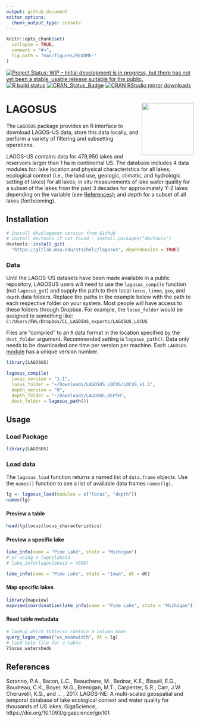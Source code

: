 ```yaml
---
output: github_document
editor_options: 
  chunk_output_type: console
---
```


<!-- README.md is generated from README.Rmd. Please edit that file -->

```r
knitr::opts_chunk$set(
  collapse = TRUE,
  comment = "#>",
  fig.path = "man/figures/README-"
)
```

[![Project Status: WIP – Initial development is in progress, but there has not yet been a stable, usable release suitable for the public.](https://www.repostatus.org/badges/latest/wip.svg)](https://www.repostatus.org/#wip) [![R build status](https://github.com/cont-limno/LAGOSUS/workflows/R-CMD-check/badge.svg)](https://github.com/cont-limno/LAGOSUS/actions) [![CRAN\_Status\_Badge](http://www.r-pkg.org/badges/version/LAGOSUS)](https://cran.r-project.org/package=LAGOSUS) [![CRAN RStudio mirror downloads](http://cranlogs.r-pkg.org/badges/LAGOSUS)](https://cran.r-project.org/package=LAGOSUS)

# LAGOSUS <img src="man/figures/logo.png" align="right" height=140/>

The `LAGOSUS` package provides an R interface to download LAGOS-US data, store this data locally, and perform a variety of filtering and subsetting operations.

LAGOS-US contains data for 479,950 lakes and reservoirs larger than 1 ha in continental US. The database includes 4 data modules for: lake location and physical characteristics for all lakes; ecological context (i.e., the land use, geologic, climatic, and hydrologic setting of lakes) for all lakes; in situ measurements of lake water quality for a subset of the lakes from the past 3 decades for approximately Y-Z lakes depending on the variable (see [References](https://github.com/cont-limno/LAGOSUS#references)); and depth for a subset of all lakes (forthcoming).

## Installation

```r
# install development version from Github
# install devtools if not found - install.packages("devtools")
devtools::install_git(
  "https://gitlab.msu.edu/stachel2/lagosus", dependencies = TRUE)
```
 
### Data

Until the LAGOS-US datasets have been made available in a public repository, LAGOSUS users will need to use the `lagosus_compile` function (not `lagosus_get`) and supply the path to their local `locus`, `limno`, `geo`, and `depth` data folders. Replace the paths in the example below with the path to each respective folder on your system. Most people will have access to these folders through Dropbox. For example, the `locus_folder` would be assigned to something like: `C:/Users/FWL/Dropbox/CL_LAGOSUS_exports/LAGOSUS_LOCUS`

Files are "compiled" to an `R` data format in the location specified by the `dest_folder` argument. Recommended setting is `lagosus_path()`. Data only needs to be downloaded one time per version per machine. Each `LAGOSUS` [module](https://cont-limno.github.io/LAGOSUS/articles/lagosus_structure.html) has a unique version number. 

```r
library(LAGOSUS)

lagosus_compile(
  locus_version = "1.1",
  locus_folder = "~/Downloads/LAGOSUS_LOCUS/LOCUS_v1.1",
  depth_version = "0",
  depth_folder = "~/Downloads/LAGOSUS_DEPTH", 
  dest_folder = lagosus_path())
```

## Usage

### Load Package

```r
library(LAGOSUS)
```

### Load data

The `lagosus_load` function returns a named list of `data.frame` objects. 
Use the `names()` function to see a list of available data frames `names(lg)`.

```r
lg <- lagosus_load(modules = c("locus", "depth"))
names(lg)
```


<!-- ```{r load_data_cached, eval=FALSE, echo=FALSE} -->
<!-- dt <- readRDS(system.file("lagos_test_subset.rds", package = "LAGOSUS")) -->
<!-- names(dt) -->
<!-- ``` -->

<!-- #### Locate tables containing a variable  -->
<!-- ```{r eval=FALSE} -->
<!-- query_lagos_names("secchi") -->
<!-- ``` -->

<!-- ```{r echo=FALSE, eval=FALSE} -->
<!-- query_lagos_names("secchi", dt = dt) -->
<!-- ``` -->

#### Preview a table

```r
head(lg$locus$locus_characteristics)
```

#### Preview a specific lake

```r
lake_info(name = "Pine Lake", state = "Michigan")
# or using a lagoslakeid
# lake_info(lagoslakeid = 4389)
```

```r
lake_info(name = "Pine Lake", state = "Iowa", dt = dt)
```

#### Map specific lakes

```r
library(mapview)
mapview(coordinatize(lake_info(name = "Pine Lake", state = "Michigan")))
```

#### Read table metadata

```r
# lookup which table(s) contain a column name 
query_lagos_names("ws_meanwidth", dt = lg)
# load help file for a table
?locus_watersheds
```

<!-- ```{r load printr, echo=FALSE,message=FALSE,results='hide', eval=FALSE} -->
<!-- loadNamespace("printr") -->
<!-- ``` -->

<!-- ```{r Read metadata for individual tables, eval=FALSE} -->
<!-- help.search("datasets", package = "LAGOSUS") -->
<!-- ``` -->

<!-- ```{r unload printr, echo=FALSE, eval=FALSE} -->
<!-- unloadNamespace("printr") -->
<!-- ``` -->

## References

Soranno, P.A., Bacon, L.C., Beauchene, M., Bednar, K.E., Bissell, E.G., Boudreau, C.K., Boyer, M.G., Bremigan, M.T., Carpenter, S.R., Carr, J.W. Cheruvelil, K.S., and ... , 2017. LAGOS-NE: A multi-scaled geospatial and temporal database of lake ecological context and water quality for thousands of US lakes. GigaScience, https://doi.org/10.1093/gigascience/gix101
